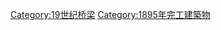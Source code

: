 {{Commonscat|Bridges completed in 1895}}
{{Cat nav 10years|19世纪桥梁|1895||年完工橋梁}}

[[Category:19世纪桥梁|Category:19世纪桥梁]]
[[Category:1895年完工建築物|Category:1895年完工建築物]]